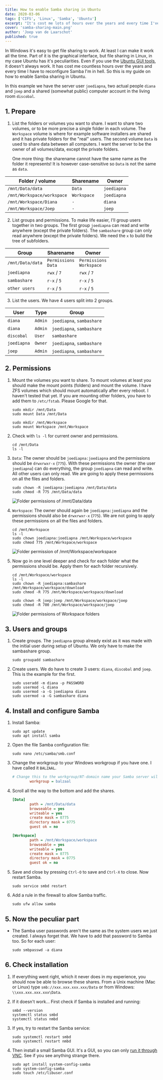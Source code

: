 ```yaml
---
title: How to enable Samba sharing in Ubuntu
date: 2020-03-06
tags: ['CIFS', 'Linux', 'Samba', 'Ubuntu']
excerpt: "It's cost me lots of hours over the years and every time I've to reconfigure Samba I'm in hell. So this is my guide on how to enable Samba sharing in Ubuntu."
cover: 'samba-sharing-main.png'
author: 'Joep van de Laarschot'
published: true
---
```


In Windows it's easy to get file sharing to work. At least I can make it work all the time. Part of it is the graphical interface, but file sharing in Linux, in my case Ubuntu has it's peculiarities. Even if you use the [Ubuntu GUI tools](https://www.linuxbabe.com/ubuntu/system-config-samba-ubuntu-16-04), it doesn't always work. It has cost me countless hours over the years and every time I have to reconfigure Samba I'm in hell. So this is my guide on how to enable Samba sharing in Ubuntu.

In this example we have the server user `joediapna`, two actual people `diana` and `joep` and a shared (somewhat public) computer account in the living room `discobal`.

## 1. Prepare

1. List the folders or volumes you want to share. I want to share two volumes, or to be more precise a single folder in each volume. The `Workspace` volume is where for example software installers are shared and it has private folders for the "real" users. The second volume `Data` is used to share data between all computers. I want the server to be the owner of all volumes/data, except the private folders.

    One more thing: the sharename cannot have the same name as the folder it represents! It is however case-sensitive so `Data` is not the same as `data`.

<div class='col-md-10 col-lg-8 mx-auto'>
    <table class="table table-striped table-responsive">
        <thead>
            <tr>
                <th scope="col">Folder / volume</th>
                <th scope="col">Sharename</th>
                <th scope="col">Owner</th>
            </tr>
        </thead>
        <tbody>
            <tr>
                <td><code>/mnt/Data/data</code></td>
                <td><code>Data</code></td>
                <td><code>joediapna</code></td>
            </tr>
            <tr>
                <td><code>/mnt/Workspace/workspace</code></td>
                <td><code>Workspace</code></td>
                <td><code>joediapna</code></td>
            </tr>
            <tr>
                <td><code>/mnt/Workspace/Diana</code></td>
                <td><code>-</code></td>
                <td><code>diana</code></td>
            </tr>
            <tr>
                <td><code>/mnt/Workspace/Joep</code></td>
                <td><code>-</code></td>
                <td><code>joep</code></td>
            </tr>
        </tbody>
    </table>
</div>

2. List groups and permissions. To make life easier, I'll group users together in two groups. The first group `joediapna` can read and write anywhere (except the private folders). The `sambashare` group can only read anywhere (except the private folders). We need the `x` to build the tree of subfolders.

<div class='col-md-10 col-lg-8 mx-auto'>
    <table class="table table-striped table-responsive">
        <thead>
            <tr>
                <th scope="col">Group</th>
                <th scope="col">Sharename</th>
                <th scope="col">Owner</th>
            </tr>
        </thead>
        <tbody>
            <tr>
                <td><code>/mnt/Data/data</code></td>
                <td><code>Permissions<br/>Data</code></td>
                <td><code>Permissions<br/>Workspace</code></td>
            </tr>
            <tr>
                <td><code>joediapna</code></td>
                <td><code>rwx</code> / <code>7</code></td>
                <td><code>rwx</code> / <code>7</code></td>
            </tr>
            <tr>
                <td><code>sambashare</code></td>
                <td><code>r-x</code> / <code>5</code></td>
                <td><code>r-x</code> / <code>5</code></td>
            </tr>
            <tr>
                <td><code>other users</code></td>
                <td><code>r-x</code> / <code>5</code></td>
                <td><code>r-x</code> / <code>5</code></td>
            </tr>
        </tbody>
    </table>
</div>

3. List the users. We have 4 users split into 2 groups.

<div class='col-md-10 col-lg-8 mx-auto'>
    <table class="table table-striped table-responsive">
        <thead>
            <tr>
                <th scope="col">User</th>
                <th scope="col">Type</th>
                <th scope="col">Group</th>
            </tr>
        </thead>
        <tbody>
            <tr>
                <td><code>diana</code></td>
                <td><code>Admin</code></td>
                <td><code>joediapna</code>, <code>sambashare</code></td>
            </tr>
            <tr>
                <td><code>diana</code></td>
                <td><code>Admin</code></td>
                <td><code>joediapna</code>, <code>sambashare</code></td>
            </tr>
            <tr>
                <td><code>discobal</code></td>
                <td><code>User</code></td>
                <td><code>sambashare</code></td>
            </tr>
            <tr>
                <td><code>joediapna</code></td>
                <td><code>Owner</code></td>
                <td><code>joediapna</code>, <code>sambashare</code></td>
            </tr>
            <tr>
                <td><code>joep</code></td>
                <td><code>Admin</code></td>
                <td><code>joediapna</code>, <code>sambashare</code></td>
            </tr>
        </tbody>
    </table>
</div>

## 2. Permissions

1. Mount the volumes you want to share. To mount volumes at least you should make the mount points (folders) and mount the volume. I have ZFS volumes which should mount automatically after every reboot. I haven't tested that yet. If you are mounting other folders, you have to add them to `/etc/fstab`. Please Google for that.

    ```shellsession
    sudo mkdir /mnt/Data
    sudo mount Data /mnt/Data

    sudo mkdir /mnt/Workspace
    sudo mount Workspace /mnt/Workspace
    ```

2. Check with `ls -l` for current owner and permissions.

    ```shellsession
    cd /mnt/Data
    ls -l
    ```

3. `Data`: The owner should be `joediapna:joediapna` and the permissions should be `drwxrwxr-x` (`775`). With these permissions the owner (the user `joediapna`) can do everything, the group `joediapna` can read and write. All other users can only read. We are going to apply these permissions on all the files and folders.

    ```shellsession
    sudo chown -R joediapna:joediapna /mnt/Data/data
    sudo chmod -R 775 /mnt/Data/data
    ```

    ![Folder permissions of /mnt/Data/data](samba-sharing-01.png)

4. `Workspace`: The owner should again be `joediapna:joediapna` and the permissions should also be `drwxrwxr-x` (`775`). We are not going to apply these permissions on all the files and folders.

    ```shellsession
    cd /mnt/Workspace
    ls -l
    sudo chown joediapna:joediapna /mnt/Workspace/workspace
    sudo chmod 775 /mnt/Workspace/workspace
    ```

    ![Folder permission of /mnt/Workspace/workspace](samba-sharing-02.png)

5. Now go in one level deeper and check for each folder what the permissions should be. Apply them for each folder recursively.

    ```shellsession
    cd /mnt/Workspace/workspace
    ls -l
    sudo chown -R joediapna:sambashare /mnt/Workspace/workspace/download
    sudo chmod -R 775 /mnt/Workspace/workspace/download

    sudo chown -R joep:joep /mnt/Workspace/workspace/joep
    sudo chmod -R 700 /mnt/Workspace/workspace/joep
    ```

    ![Folder permissions of Workspace folders](samba-sharing-03.png)

## 3. Users and groups

1. Create groups. The `joediapna` group already exist as it was made with the initial user during setup of Ubuntu. We only have to make the sambashare group.

    ```shellsession
    sudo groupadd sambashare
    ```

2. Create users. We do have to create 3 users: `diana`, `discobal` and `joep`. This is the example for the first.

    ```shellsession
    sudo useradd -m diana -p PASSWORD
    sudo usermod -L diana
    sudo usermod -a -G joediapna diana
    sudo usermod -a -G sambashare diana
    ```

## 4. Install and configure Samba

1. Install Samba:

    ```shellsession
    sudo apt update
    sudo apt install samba
    ```

2. Open the file Samba configuration file:

    ```shellsession
    sudo nano /etc/samba/smb.conf
    ```

3. Change the workgroup to your Windows workgroup if you have one. I have called it `BALZAAL`.

    ```ini
    # Change this to the workgroup/NT-domain name your Samba server will part of
            workgroup = balzaal
    ```

4. Scroll all the way to the bottom and add the shares.

    ```ini
    [Data]
            path = /mnt/Data/data
            browseable = yes
            writeable = yes
            create mask = 0775
            directory mask = 0775
            guest ok = no

    [Workspace]
            path = /mnt/Workspace/workspace
            browseable = yes
            writeable = yes
            create mask = 0775
            directory mask = 0775
            guest ok = no
    ```

5. Save and close by pressing `Ctrl-O` to save and `Ctrl-X` to close. Now restart Samba.

    ```shellsession
    sudo service smbd restart
    ```

6. Add a rule in the firewall to allow Samba traffic.

    ```shellsession
    sudo ufw allow samba
    ```

## 5. Now the peculiar part

* The Samba user passwords aren't the same as the system users we just created. I always forget that. We have to add that password to Samba too. So for each user:

    ```shellsession
    sudo smbpasswd -a diana
    ```

## 6. Check installation

1. If everything went right, which it never does in my experience, you should now be able to browse these shares. From a Unix machine (Mac or Linux) type `smb://xxx.xxx.xxx.xxx/Data` or from Windows: `\\xxx.xxx.xxx.xxx\Data`.
2. If it doesn't work... First check if Samba is installed and running:

    ```shellsession
    smbd --version
    systemctl status smbd
    systemctl status nmbd
    ```

3. If yes, try to restart the Samba service:

    ```shellsession
    sudo systemctl restart smbd
    sudo systemctl restart nmbd
    ```

4. Then install a small Samba GUI. It's a GUI, so you can only [run it through VNC](/how-to-enable-screen-sharing-between-ubuntu-and-realvnc/). See if you see anything strange there.

    ```shellsession
    sudo apt install system-config-samba
    sudo system-config-samba
    sudo touch /etc/libuser.conf
    ```
